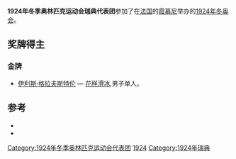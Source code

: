 {{expand|time=2016-09-21T06:44:24+00:00}}
{{refimprove|time=2016-09-21T06:44:24+00:00}}
{{Infobox Country Olympics
|NOC=SWE
|games=1924年冬季
|competitors=23
|sports=6
|flagbearer=[[Ruben_Rundquist|Ruben Rundquist]]
|gold=1
|silver=1
|bronze=0
|total=2
|rank=7
}}
'''1924年冬季奥林匹克运动会瑞典代表团'''参加了在[[法国|法国]]的[[霞慕尼|霞慕尼]]举办的[[1924年冬季奥林匹克运动会|1924年冬奥会]]。

==奖牌得主==
===金牌===
*[[伊利斯·格拉夫斯特伦|伊利斯·格拉夫斯特伦]] — [[1924年冬季奥林匹克运动会花样滑冰比赛|花样滑冰]],男子单人。

==参考==
{{refbegin}}
*{{cite book |title=Les Jeux de la VIII<sup>e</sup> Olympiade Paris 1924 - Rapport Officiel |author=(ed.) M. Avé, Comité Olympique Français |publisher=Librairie de France |location=Paris |language=fr |url=http://www.la84foundation.org/6oic/OfficialReports/1924/1924.pdf |format=PDF |accessdate=2008-01-31 |deadurl=yes |archiveurl=https://web.archive.org/web/20080410085129/http://www.la84foundation.org/6oic/OfficialReports/1924/1924.pdf |archivedate=2008-04-10 }}
*{{cite web |title=Olympic Medal Winners |publisher=[[国际奥林匹克委员会|国际奥林匹克委员会]] |url=http://www.olympic.org/uk/athletes/results/search_r_uk.asp |accessdate=2008-06-10 |archive-date=2006-07-20 |archive-url=https://web.archive.org/web/20060720111556/http://www.olympic.org/uk/athletes/results/search_r_uk.asp |dead-url=no }}
{{refend}}

{{1924年冬季奥林匹克运动会代表团}}

[[Category:1924年冬季奥林匹克运动会代表团|Category:1924年冬季奥林匹克运动会代表团]]
[[Category:奥林匹克运动会瑞典代表团|1924]]
[[Category:1924年瑞典|Category:1924年瑞典]]


{{奥运会小作品}}
